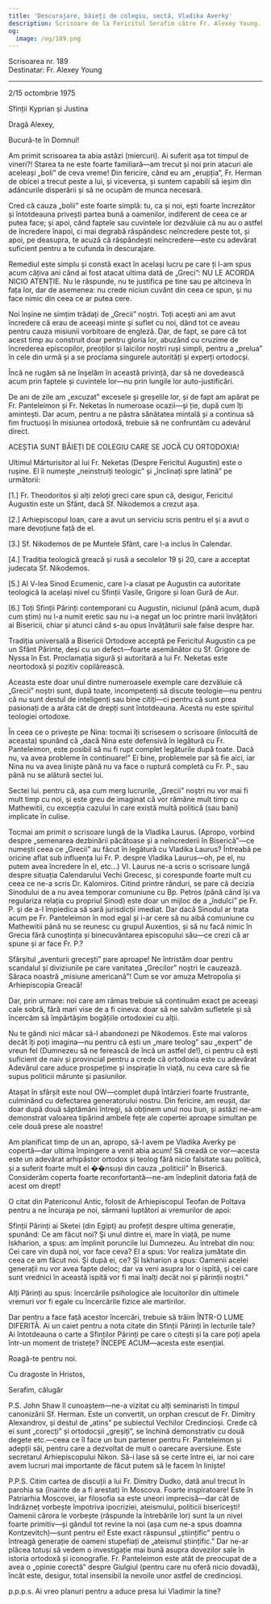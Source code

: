 ```yaml
---
title: 'Descurajare, băieți de colegiu, sectă, Vladika Averky'
description: Scrisoare de la Fericitul Serafim către Fr. Alexey Young.
og:
  image: /og/189.png
---
```


<div style={{textAlign:'right', fontFamily:'monospace'}}>Scrisoarea nr. 189</div>
<div style={{textAlign:'left', fontFamily:'monospace'}}>Destinatar: Fr. Alexey Young</div>

---

2/15 octombrie 1975

Sfinții Kyprian și Justina

Dragă Alexey,

Bucură-te în Domnul!

Am primit scrisoarea ta abia astăzi (miercuri). Ai suferit așa tot timpul de vineri?! Starea ta ne este foarte familiară—am trecut și noi prin atacuri ale aceleași „boli” de ceva vreme! Din fericire, când eu am „erupția”, Fr. Herman de obicei a trecut peste a lui, și viceversa, și suntem capabili să ieșim din adâncurile disperării și să ne ocupăm de munca necesară.

Cred că cauza „bolii” este foarte simplă: tu, ca și noi, ești foarte încrezător și întotdeauna privești partea bună a oamenilor, indiferent de ceea ce ar putea face; și apoi, când faptele sau cuvintele lor dezvăluie că nu au o astfel de încredere înapoi, ci mai degrabă răspândesc neîncredere peste tot, și apoi, pe deasupra, te acuză că răspândești neîncredere—este cu adevărat suficient pentru a te cufunda în descurajare.

Remediul este simplu și constă exact în același lucru pe care ți l-am spus acum câțiva ani când ai fost atacat ultima dată de „Greci”: NU LE ACORDA NICIO ATENȚIE. Nu le răspunde, nu te justifica pe tine sau pe altcineva în fața lor, dar de asemenea: nu crede niciun cuvânt din ceea ce spun, și nu face nimic din ceea ce ar putea cere.

Noi înșine ne simțim trădați de „Grecii” noștri. Toți acești ani am avut încredere că erau de aceeași minte și suflet cu noi, dând tot ce aveau pentru cauza misiunii vorbitoare de engleză. Dar, de fapt, se pare că tot acest timp au construit doar pentru gloria lor, abuzând cu cruzime de încrederea episcopilor, preoților și laicilor noștri ruși simpli, pentru a „prelua” în cele din urmă și a se proclama singurele autorități și experți ortodocși.

Încă ne rugăm să ne înșelăm în această privință, dar să ne dovedească acum prin faptele și cuvintele lor—nu prin lungile lor auto-justificări.

De ani de zile am „excuzat” excesele și greșelile lor, și de fapt am apărat pe Fr. Panteleimon și Fr. Neketas în numeroase ocazii—și ție, după cum îți amintești. Dar acum, pentru a ne păstra sănătatea mintală și a continua să fim fructuoși în misiunea ortodoxă, trebuie să ne confruntăm cu adevărul direct.

ACEȘTIA SUNT BĂIEȚI DE COLEGIU CARE SE JOCĂ CU ORTODOXIA!

Ultimul Mărturisitor al lui Fr. Neketas (Despre Fericitul Augustin) este o rușine. El îi numește „neinstruiți teologic” și „înclinați spre latină” pe următorii:

[1.] Fr. Theodoritos și alți zeloți greci care spun că, desigur, Fericitul Augustin este un Sfânt, dacă Sf. Nikodemos a crezut așa.

[2.] Arhiepiscopul Ioan, care a avut un serviciu scris pentru el și a avut o mare devoțiune față de el.

[3.] Sf. Nikodemos de pe Muntele Sfânt, care l-a inclus în Calendar.

[4.] Tradiția teologică greacă și rusă a secolelor 19 și 20, care a acceptat judecata Sf. Nikodemos.

[5.] Al V-lea Sinod Ecumenic, care l-a clasat pe Augustin ca autoritate teologică la același nivel cu Sfinții Vasile, Grigore și Ioan Gură de Aur.

[6.] Toți Sfinții Părinți contemporani cu Augustin, niciunul (până acum, după cum știm) nu l-a numit eretic sau nu i-a negat un loc printre marii învățători ai Bisericii, chiar și atunci când s-au opus învățăturii sale false despre har.

Tradiția universală a Bisericii Ortodoxe acceptă pe Fericitul Augustin ca pe un Sfânt Părinte, deși cu un defect—foarte asemănător cu Sf. Grigore de Nyssa în Est. Proclamația sigură și autoritară a lui Fr. Neketas este neortodoxă și pozitiv copilărească.

Aceasta este doar unul dintre numeroasele exemple care dezvăluie că „Grecii” noștri sunt, după toate, incompetenți să discute teologie—nu pentru că nu sunt destul de inteligenți sau bine citiți—ci pentru că sunt prea pasionați de a arăta cât de drepți sunt întotdeauna. Acesta nu este spiritul teologiei ortodoxe.

În ceea ce o privește pe Nina: tocmai îți scrisesem o scrisoare (înlocuită de aceasta) spunând că „dacă Nina este defensivă în legătură cu Fr. Panteleimon, este posibil să nu fi rupt complet legăturile după toate. Dacă nu, va avea probleme în continuare!” Ei bine, problemele par să fie aici, iar Nina nu va avea liniște până nu va face o ruptură completă cu Fr. P., sau până nu se alătură sectei lui.

Sectei lui. pentru că, așa cum merg lucrurile, „Grecii” noștri nu vor mai fi mult timp cu noi, și este greu de imaginat că vor rămâne mult timp cu Mathewitii, cu excepția cazului în care există multă politică (sau bani) implicate în culise.

Tocmai am primit o scrisoare lungă de la Vladika Laurus. (Apropo, vorbind despre „semenarea dezbinării păcătoase și a neîncrederii în Biserică”—ce numești ceea ce „Grecii” au făcut în legătură cu Vladika Laurus? Întreabă pe oricine aflat sub influența lui Fr. P. despre Vladika Laurus—oh, pe el, nu putem avea încredere în el, etc…) Vl. Laurus ne-a scris o scrisoare lungă despre situația Calendarului Vechi Grecesc, și corespunde foarte mult cu ceea ce ne-a scris Dr. Kalomiros. Citind printre rânduri, se pare că decizia Sinodului de a nu avea temporar comuniune cu Bp. Petros (până când își va regulariza relația cu propriul Sinod) este doar un mijloc de a „îndulci” pe Fr. P. și de a-l împiedica să sară jurisdicții imediat. Dar dacă Sinodul ar trata acum pe Fr. Panteleimon în mod egal și i-ar cere să nu aibă comuniune cu Mathewitii până nu se reunesc cu grupul Auxentios, și să nu facă nimic în Grecia fără cunoștința și binecuvântarea episcopului său—ce crezi că ar spune și ar face Fr. P.?

Sfârșitul „aventurii grecești” pare aproape! Ne întristăm doar pentru scandalul și diviziunile pe care vanitatea „Grecilor” noștri le cauzează. Săraca noastră „misiune americană”! Cum se vor amuza Metropolia și Arhiepiscopia Greacă!

Dar, prin urmare: noi care am rămas trebuie să continuăm exact pe aceeași cale sobră, fără mari vise de a fi cineva: doar să ne salvăm sufletele și să încercăm să împărtășim bogățiile ortodoxiei cu alții.

Nu te gândi nici măcar să-l abandonezi pe Nikodemos. Este mai valoros decât îți poți imagina—nu pentru că ești un „mare teolog” sau „expert” de vreun fel (Dumnezeu să ne ferească de încă un astfel de!), ci pentru că ești suficient de naiv și provincial pentru a crede că ortodoxia este cu adevărat Adevărul care aduce prospețime și inspirație în viață, nu ceva care să fie supus politicii mărunte și pasiunilor.

Atașat în sfârșit este noul OW—complet după întârzieri foarte frustrante, culminând cu defectarea generatorului nostru. Din fericire, am reușit, dar doar după două săptămâni întregi, să obținem unul nou bun, și astăzi ne-am demonstrat valoarea tipărind ambele fețe ale copertei aproape simultan pe cele două prese ale noastre!

Am planificat timp de un an, apropo, să-l avem pe Vladika Averky pe copertă—dar ultima împingere a venit abia acum! Să creadă ce vor—acesta este un adevărat arhipăstor ortodox și teolog fără nicio falsitate sau politică, și a suferit foarte mult el ��nsuși din cauza „politicii” în Biserică. Considerăm coperta foarte reconfortantă—ne-am îndeplinit datoria față de acest om drept!

O citat din Patericonul Antic, folosit de Arhiepiscopul Teofan de Poltava pentru a ne încuraja pe noi, sărmanii luptători ai vremurilor de apoi:

Sfinții Părinți ai Sketei (din Egipt) au profețit despre ultima generație, spunând: Ce am făcut noi? Și unul dintre ei, mare în viață, pe nume Iskharion, a spus: am împlinit poruncile lui Dumnezeu. Au întrebat din nou: Cei care vin după noi, vor face ceva? El a spus: Vor realiza jumătate din ceea ce am făcut noi. Și după ei, ce? Și Iskharion a spus: Oamenii acelei generații nu vor avea fapte deloc; dar va veni asupra lor o ispită, și cei care sunt vrednici în această ispită vor fi mai înalți decât noi și părinții noștri.”

Alți Părinți au spus: încercările psihologice ale locuitorilor din ultimele vremuri vor fi egale cu încercările fizice ale martirilor.

Dar pentru a face față acestor încercări, trebuie să trăim ÎNTR-O LUME DIFERITĂ. Ai un caiet pentru a nota citate din Sfinții Părinți în lecturile tale? Ai întotdeauna o carte a Sfinților Părinți pe care o citești și la care poți apela într-un moment de tristețe? ÎNCEPE ACUM—acesta este esențial.

Roagă-te pentru noi.

Cu dragoste în Hristos,

Serafim, călugăr

P.S. John Shaw îl cunoaștem—ne-a vizitat cu alți seminaristi în timpul canonizării Sf. Herman. Este un convertit, un orphan crescut de Fr. Dimitry Alexandrov, și destul de „atins” pe subiectul Vechilor Credincioși. Crede că ei sunt „corecți” și ortodocșii „greșiți”, se închină demonstrativ cu două degete etc.—ceea ce îl face un bun partener pentru Fr. Panteleimon și adepții săi, pentru care a dezvoltat de mult o oarecare aversiune. Este secretarul Arhiepiscopului Nikon. Să-i lase să se certe între ei, iar noi care avem lucruri mai importante de făcut putem să le facem în liniște!

P.P.S. Citim cartea de discuții a lui Fr. Dimitry Dudko, dată anul trecut în parohia sa (înainte de a fi arestat) în Moscova. Foarte inspiratoare! Este în Patriarhia Moscovei, iar filosofia sa este uneori imprecisă—dar cât de îndrăzneț vorbește împotriva ipocriziei, ateismului, politicii bisericești! Oamenii cărora le vorbește (răspunde la întrebările lor) sunt la un nivel foarte primitiv—și gândul tot revine la noi (așa cum ne-a spus doamna Kontzevitch)—sunt pentru ei! Este exact răspunsul „științific” pentru o întreagă generație de oameni stupefiați de „ateismul științific.” Dar ne-ar plăcea totuși să vedem o investigație mai bună asupra dovezilor sale în istoria ortodoxă și iconografie. Fr. Panteleimon este atât de preocupat de a avea o „opinie corectă” despre Giulgiul (pentru care nu oferă nicio dovadă), încât este, desigur, total insensibil la nevoile unor astfel de credincioși.

p.p.p.s. Ai vreo planuri pentru a aduce presa lui Vladimir la tine?
